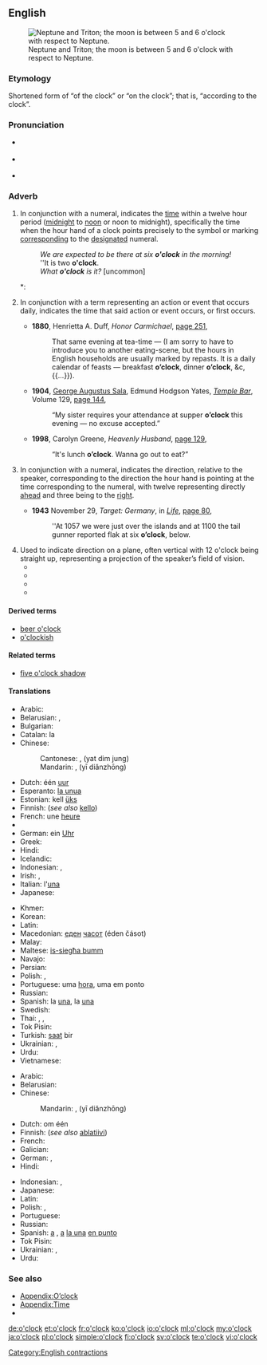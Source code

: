 ==English==
[[File:Neptune and Tritron - GPN-2000-000442.jpg|right|thumb|Neptune and Triton; the moon is between 5 and 6 o'clock with respect to Neptune.]]

===Etymology===
Shortened form of “of the clock” or “on the clock”; that is, “according to the clock”.

===Pronunciation===
* {{a|UK}} {{IPA|/əˈklɒk/|/əʊˈklɒk/|lang=en}}
* {{a|UK}} {{IPA|/əˈklɑk/|/oʊˈklɑk/|lang=en}}
* {{audio|En-us-o'clock.ogg|Audio (US)}}

===Adverb===
{{en-adv|-}}

# {{context|modifying a numeral, one to twelve|lang=en}} In conjunction with a numeral, indicates the [[time]] within a twelve hour period ([[midnight]] to [[noon]] or noon to midnight), specifically the time when the hour hand of a clock points precisely to the symbol or marking [[corresponding]] to the [[designated]] numeral.
#: ''We are expected to be there at six '''o'clock''' in the morning!''
#: ''It is two '''o'clock'''.
#: ''What '''o'clock''' is it?'' [uncommon]
#*: {{quote-book|year=1892|year_published='''2011'''|edition=HTML|editor=|author=[[w:Arthur Conan Doyle|Sir Arthur Conan Doyle]]|title=[[w:The Adventures of Sherlock Holmes|The Adventures of Sherlock Holmes]]|chapter=|url=http://www.gutenberg.org/files/1661/1661-h/1661-h.htm|genre= |publisher=[[w:The Gutenberg Project|The Gutenberg Project]]|isbn=|page=|passage=I say, Watson, what '''o'clock''' is it?}}
# {{context|jocular|lang=en}} In conjunction with a term representing an action or event that occurs daily, indicates the time that said action or event occurs, or first occurs.
#* '''1880''', Henrietta A. Duff, ''Honor Carmichael'', [http://books.google.com/books?id=ivMBAAAAQAAJ&q=%22dinner+o%27clock%22&dq=%22dinner+o%27clock%22&hl=en&ei=R_cqTsPtNorsrQfb74WyDQ&sa=X&oi=book_result&ct=result&resnum=7&ved=0CEkQ6AEwBg page 251],
#*: That same evening at tea-time — (I am sorry to have to introduce you to another eating-scene, but the hours in English households are usually marked by repasts. It is a daily calendar of feasts — breakfast '''o’clock''', dinner '''o’clock''', &c, {{...}}).
#* '''1904''', [[w:George Augustus Sala|George Augustus Sala]], Edmund Hodgson Yates, ''[[w:Temple Bar (magazine)|Temple Bar]]'', Volume 129, [http://books.google.com/books?id=OU83AAAAMAAJ&q=%22supper+o%27clock%22&dq=%22supper+o%27clock%22&hl=en&ei=hvEqTu3eOcHsrAf4w_mxDQ&sa=X&oi=book_result&ct=result&resnum=5&ved=0CDoQ6AEwBA page 144],
#*: “My sister requires your attendance at supper '''o’clock''' this evening — no excuse accepted.”
#* '''1998''', Carolyn Greene, ''Heavenly Husband'', [http://books.google.com/books?id=ovdrZZmRa_wC&q=%22lunch|luncheon+o%27clock%22&dq=%22lunch|luncheon+o%27clock%22&hl=en&ei=0PUqTuaZIc3JrAfZ3bSyDQ&sa=X&oi=book_result&ct=result&resnum=6&ved=0CD0Q6AEwBQ page 129],
#*: “It's lunch '''o’clock'''. Wanna go out to eat?”
# {{context|with a numeral, one to twelve|lang=en}} In conjunction with a numeral, indicates the direction, relative to the speaker, corresponding to the direction the hour hand is pointing at the time corresponding to the numeral, with twelve representing directly [[ahead]] and three being to the [[right]].
#* '''1943''' November 29, ''Target: Germany'', in ''[[w:Life (magazine)|Life]]'', [http://books.google.com/books?id=DVcEAAAAMBAJ&pg=PA80&dq=%22flak%22+-intitle:flak&hl=en&ei=4jkpTujsJYjMmAWg8p2ZDA&sa=X&oi=book_result&ct=result&resnum=2&ved=0CCwQ6AEwATgU#v=onepage&q=%22flak%22%20-intitle%3Aflak&f=false page 80],
#*: ''At 1057 we were just over the islands and at 1100 the tail gunner reported flak at six '''o’clock''', below.
# Used to indicate direction on a plane, often vertical with 12 o'clock being straight up, representing a projection of the speaker’s field of vision.
#* {{quote-book|title=Birding around the year: when to find birds in North America|author=Aileen R. Lotz|year=1989|passage=It's at nine '''o'clock''' about two feet in from the edge of the branch. You need to know your "''o'clocks''" (nondigital) to spot birds.}}
#* {{quote-book|title=The Wellness book|page=86|author=Herbert Benson|coauthors=Eileen M. Stuart, Harvard Medical School. Mind/Body Medical Institute|year=1992|passage=Without moving your head, move your gaze upward to look at twelve '''o’clock'''. Now look down at six '''o’clock'''. Repeat three times, then blink several times, and rest with your eyes closed.}}
#* {{quote-book|title=Laboratory outlines in biology--VI|page=22|author=Peter Abramoff|coauthors=Robert G. Thomson|year=1994|passage=Thus, you could tell them to "look at three '''o'clock'''," or "look just off-center toward nine '''o'clock'''," and so forth. Alternatively, in some microscopes a thin black line appears to cut across the field of view}}
#* {{quote-book|title=Bird watching for dummies|author=Bill Thompson|year=1997|passage=Three '''o'clock''' and nine '''o'clock''' would be at the outer right and outer left sides of the tree, respectively, and so on. The clock technique is a very helpful way for one bird watcher to direct others to a hard-to-spot perched bird.}}
{{rfc|too wordy, too limited in scope, heading=>motion, but o'clock can refer to position relative to static object, heading is also itself a bit too jargony, missing sense for "beer o'clock"}}

====Derived terms====
* [[beer o'clock]]
* [[o'clockish]]

====Related terms====
* [[five o'clock shadow]]

====Translations====
{{trans-top|indication of time ''The translations below are of "one o’clock"''}}
* Arabic: {{t|ar|الساعة الواحدة|f|tr=al-sāʿa al-wāḥida|sc=Arab}}
* Belarusian: {{t|be|гадзіна|f|tr=hadzína|sc=Cyrl}} {{qualifier|the number is omitted for one o'clock}}, {{t|be|першая|f|tr=péršaja|sc=Cyrl}}
* Bulgarian: {{t|bg|един часа|tr=edín časá|sc=Cyrl}}
* Catalan: la {{t+|ca|una|f}}
* Chinese:
*: Cantonese: {{Hani|[[一]][[點鐘]]}}, {{Hani|[[一]][[点钟]]}} (yat dim jung)
*: Mandarin:  {{Hani|[[一]][[點鐘]]}},  {{Hani|[[一]][[点钟]]}} (yī diǎnzhōng)
* Dutch: één [[uur]]
* Esperanto: [[la unua]]
* Estonian: kell [[üks]]
* Finnish: {{t+|fi|yksi}} (''see also'' [[kello]])
* French: une [[heure]]
* {{trreq|ka}}
* German: ein [[Uhr]]
* Greek: {{t|el|μία η ώρα|f|tr=mía i óra}}
* Hindi: {{t|hi|एक बजा|tr=ek bajā|sc=Deva}}
* Icelandic: {{t|is|klukkan}}
* Indonesian: {{t|id|jam satu}}, {{t|id|pukul satu}}
* Irish: {{t+|ga|a}} {{t+|ga|aon|alt=haon}} {{t|ga|a chlog}}, {{t|ga|a haon a chlog}}
* Italian: l'[[una#Italian|una]]
* Japanese: {{t+|ja|一時|tr=[[いちじ]], ichiji|sc=Jpan}}
{{trans-mid}}
* Khmer: {{t+|km|ម៉ោង|tr=maong muəy|alt=ម៉ោងមួយ|sc=Khmr}}
* Korean: {{t+|ko|한시|tr=han-si|sc=Kore}}
* Latin: {{t|la|prima hora}}
* Macedonian: [[еден]] [[часот]] (éden čásot)
* Malay: {{t|ms|pukul satu}}
* Maltese: [[is-siegħa bumm]]
* Navajo: {{t|nv|tʼááłáhádí azlį́į́ʼ}}
* Persian: {{t|fa|ساعت یک|tr=sâ'at yek|sc=fa-Arab}}
* Polish: {{t|pl|pierwsza|f}}, {{t|pl|godzina pierwsza|f}}
* Portuguese: uma [[hora]], uma em ponto
* Russian: {{t+|ru|час|m|tr=čas}} {{qualifier|the number is omitted for one o'clock}}
* Spanish: la [[una#Spanish|una]], la [[una]] {{t|es|en punto}}
* Swedish: {{t+|sv|klockan}} {{t+|sv|ett}}
* Thai: {{t|th|หนึ่งนาฬิกา|tr=nèung naalígaa|sc=Thai}}, {{t|th|ตีหนึ่งครึ่ง|tr=dtee nèung|sc=Thai}} {{qualifier|1 a.m.}}, {{t|th|บ่ายโมง|tr=bàai mohng|sc=Thai}} {{qualifier|1 p.m.}}
* Tok Pisin: {{t|tpi|wanpela kilok}}
* Turkish: [[saat]] bir
* Ukrainian: {{t+|uk|година|f|tr=hodýna|sc=Cyrl}} {{qualifier|the number is omitted for one o'clock}}, {{t|uk|перша|f|tr=pérša|sc=Cyrl}}
* Urdu: {{t|ur|ایک بجا|tr=ek bajā|sc=ur-Arab}}
* Vietnamese: {{t|vi|một giờ}}
{{trans-bottom}}

{{trans-top|''The translations below are of "at one o’clock"''}}
* Arabic: {{t|ar|الساعة الواحدة|f|tr=al-sāʿa al-wāḥida|sc=Arab}}
* Belarusian: {{t|be|ў гадзіну|tr=ŭ hadzínu|sc=Cyrl}}
* Chinese:
*: Mandarin: {{Hani|[[一]][[點鐘]]}},  {{Hani|[[一]][[点钟]]}} (yī diǎnzhōng)
* Dutch: om één {{t+|nl|uur}}
* Finnish: {{t|fi|yhdeltä}} (''see also'' [[ablatiivi#Usage notes|ablatiivi]])
* French: {{t|fr|à une heure}}
* Galician: {{t|gl|á unha|f}}
* German: {{t|de|um 1 Uhr}}, {{t|de|um eins}}
* Hindi: {{t|hi|एक बजे|tr=ek baje|sc=Deva}}
{{trans-mid}}
* Indonesian: {{t|id|pada pukul satu}}, {{t|id|pada jam satu}}
* Japanese: {{t+|ja|一時|tr=いちじに, ichiji-ni|alt=一時に|sc=Jpan}}
* Latin: {{t|la|primae horae}}
* Polish: {{t|pl|o pierwszej|f}}, {{t|pl|o godzinie pierwszej|f}}
* Portuguese: {{t|pt|à uma hora}}
* Russian: {{t|ru|[[в]] [[час]]|tr=v čas}}
* Spanish: [[a]] {{t|es|la una|f}},  [[a]] [[la una]] [[en punto]]
* Tok Pisin: {{t|tpi|wanpela kilok}}
* Ukrainian: {{t|uk|у годину|tr=u hodýnu|sc=Cyrl}}, {{t|uk|о першій|tr=o péršij|sc=Cyrl}}
* Urdu: {{t|ur|ایک بجے|tr=ek baje|sc=ur-Arab}}
{{trans-bottom}}

===See also===
* [[Appendix:O'clock|Appendix:O’clock]]
* [[Appendix:Time]]
* {{pedia|Clock position}}

[[Category:English contractions]]

[[de:o'clock]]
[[et:o'clock]]
[[fr:o'clock]]
[[ko:o'clock]]
[[io:o'clock]]
[[ml:o'clock]]
[[my:o'clock]]
[[ja:o'clock]]
[[pl:o'clock]]
[[simple:o'clock]]
[[fi:o'clock]]
[[sv:o'clock]]
[[te:o'clock]]
[[vi:o'clock]]